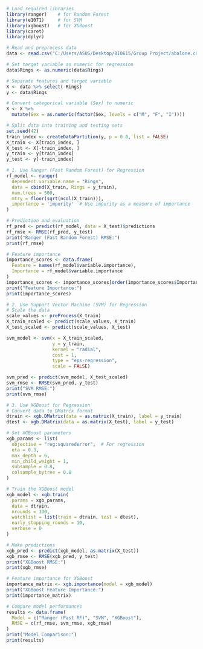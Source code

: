 ```{r}
# Load required libraries
library(ranger)    # for Random Forest
library(e1071)     # for SVM
library(xgboost)   # for XGBoost
library(caret)
library(dplyr)

# Read and preprocess data
data <- read.csv("C:/Users/ASUS/Desktop/BIO615/Group Project/abalone.csv", header = TRUE)

# Set target variable as numeric for regression
data$Rings <- as.numeric(data$Rings)

# Separate features and target variable
X <- data %>% select(-Rings)
y <- data$Rings

# Convert categorical variable (Sex) to numeric
X <- X %>%
  mutate(Sex = as.numeric(factor(Sex, levels = c("M", "F", "I"))))

# Split data into training and testing sets
set.seed(42)
train_index <- createDataPartition(y, p = 0.8, list = FALSE)
X_train <- X[train_index, ]
X_test <- X[-train_index, ]
y_train <- y[train_index]
y_test <- y[-train_index]

# 1. Use Ranger (Fast Random Forest) for Regression
rf_model <- ranger(
  dependent.variable.name = "Rings",
  data = cbind(X_train, Rings = y_train),
  num.trees = 500,
  mtry = floor(sqrt(ncol(X_train))),
  importance = 'impurity'  # Use impurity as a measure of importance
)

# Prediction and evaluation
rf_pred <- predict(rf_model, data = X_test)$predictions
rf_rmse <- RMSE(rf_pred, y_test)
print("Ranger (Fast Random Forest) RMSE:")
print(rf_rmse)

# Feature importance
importance_scores <- data.frame(
  Feature = names(rf_model$variable.importance),
  Importance = rf_model$variable.importance
)
importance_scores <- importance_scores[order(importance_scores$Importance, decreasing = TRUE), ]
print("Feature Importance:")
print(importance_scores)

# 2. Use Support Vector Machine (SVM) for Regression
# Scale the data
scale_values <- preProcess(X_train)
X_train_scaled <- predict(scale_values, X_train)
X_test_scaled <- predict(scale_values, X_test)

svm_model <- svm(x = X_train_scaled,
                 y = y_train,
                 kernel = "radial",
                 cost = 1,
                 type = "eps-regression",
                 scale = FALSE)

svm_pred <- predict(svm_model, X_test_scaled)
svm_rmse <- RMSE(svm_pred, y_test)
print("SVM RMSE:")
print(svm_rmse)

# 3. Use XGBoost for Regression
# Convert data to DMatrix format
dtrain <- xgb.DMatrix(data = as.matrix(X_train), label = y_train)
dtest <- xgb.DMatrix(data = as.matrix(X_test), label = y_test)

# Set XGBoost parameters
xgb_params <- list(
  objective = "reg:squarederror",  # For regression
  eta = 0.3,
  max_depth = 6,
  min_child_weight = 1,
  subsample = 0.8,
  colsample_bytree = 0.8
)

# Train the XGBoost model
xgb_model <- xgb.train(
  params = xgb_params,
  data = dtrain,
  nrounds = 100,
  watchlist = list(train = dtrain, test = dtest),
  early_stopping_rounds = 10,
  verbose = 0
)

# Make predictions
xgb_pred <- predict(xgb_model, as.matrix(X_test))
xgb_rmse <- RMSE(xgb_pred, y_test)
print("XGBoost RMSE:")
print(xgb_rmse)

# Feature importance for XGBoost
importance_matrix <- xgb.importance(model = xgb_model)
print("XGBoost Feature Importance:")
print(importance_matrix)

# Compare model performances
results <- data.frame(
  Model = c("Ranger (Fast RF)", "SVM", "XGBoost"),
  RMSE = c(rf_rmse, svm_rmse, xgb_rmse)
)
print("Model Comparison:")
print(results)
```